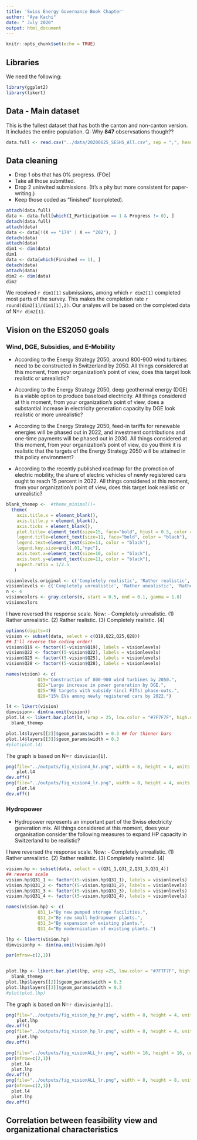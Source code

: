 ```yaml
---
title: 'Swiss Energy Governance Book Chapter'
author: "Aya Kachi"
date: " July 2020"
output: html_document
---
```


```r
knitr::opts_chunk$set(echo = TRUE)
```

## Libraries
We need the following: 
```r
library(ggplot2)
library(likert)
```

## Data - Main dataset
This is the fullest dataset that has both the canton and non-canton version. It includes the entire population. Q: Why **847** observsations though??
```r
data.full <- read.csv("../data/20200625_SESHS_All.csv", sep = ",", header = T, encoding = "UTF-8")
```

## Data cleaning
- Drop 1 obs that has 0% progress. (FOe)
- Take all those submitted. 
- Drop 2 uninvited submissions. (It's a pity but more consistent for paper-writing.)
- Keep those coded as "finished" (completed).
```r
attach(data.full)
data <- data.full[which(I_Participation == 1 & Progress != 0), ]
detach(data.full) 
attach(data)
data <- data[!(X == "174" | X == "202"), ]
detach(data) 
attach(data)
dim1 <- dim(data)
dim1
data <- data[which(Finished == 1), ]
detach(data) 
attach(data)
dim2 <- dim(data)
dim2
```
We received `r dim1[1]` submissions, among which `r dim2[1]` completed most parts of the survey. This makes the completion rate `r round(dim2[1]/dim1[1],2)`. Our analyes will be based on the completed data of N=`r dim2[1]`.



## Vision on the ES2050 goals
### Wind, DGE, Subsidies, and E-Mobility
- According to the Energy Strategy 2050, around 800-900 wind turbines need to be constructed in Switzerland by 2050. All things considered at this moment, from your organization's point of view, does this target look realistic or unrealistic?

- According to the Energy Strategy 2050, deep geothermal energy (DGE) is a viable option to produce baseload electricity. All things considered at this moment, from your organization's point of view, does a substantial increase in electricity generation capacity by DGE look realistic or more unrealistic?

- According to the Energy Strategy 2050, feed-in tariffs for renewable energies will be phased out in 2022, and investment contributions and one-time payments will be phased out in 2030. All things considered at this moment, from your organization's point of view, do you think it is realistic that the targets of the Energy Strategy 2050 will be attained in this policy environment?

- According to the recently published roadmap for the promotion of electric mobility, the share of electric vehicles of newly registered cars ought to reach 15 percent in 2022. All things considered at this moment, from your organization's point of view, does this target look realistic or unrealistic?

```r
blank_themep <-  #theme_minimal()+
  theme(
    axis.title.x = element_blank(),
    axis.title.y = element_blank(),
    axis.ticks = element_blank(),
    plot.title= element_text(size=15, face="bold", hjust = 0.5, color = "black"),
    legend.title=element_text(size=11, face="bold", color = "black"),
    legend.text=element_text(size=11, color = "black"),
    legend.key.size=unit(.01,"npc"),
    axis.text.x=element_text(size=10, color = "black"),
    axis.text.y=element_text(size=11, color = "black"),
    aspect.ratio = 1/2.5
   )
```

```r
visionlevels.original <- c('Completely realistic', 'Rather realistic', 'Rather unrealistic', 'Completely unrealistic')
visionlevels <- c('Completely unrealistic', 'Rather unealistic', 'Rather realistic', 'Completely realistic')
n <- 4
visioncolors <- gray.colors(n, start = 0.5, end = 0.1, gamma = 1.8)
visioncolors
```

I have reversed the response scale. Now:
- Completely unrealistic.  (1)  Rather unrealistic.  (2)  Rather realistic.  (3)  Completely realistic.  (4) 

```r
options(digits=4)
vision <- subset(data, select = c(Q19,Q22,Q25,Q28))
## I'll reverse the coding order!
vision$Q19 <- factor((5-vision$Q19), labels = visionlevels)
vision$Q22 <- factor((5-vision$Q22), labels = visionlevels)
vision$Q25 <- factor((5-vision$Q25), labels = visionlevels)
vision$Q28 <- factor((5-vision$Q28), labels = visionlevels)

names(vision) <- c(
			Q19="Construction of 800-900 wind turbines by 2050.",
			Q22="Large increase in power generation by DGE.",
			Q25="RE targets with subsidy (incl FITs) phase-outs.",
			Q28="15% EVs among newly registered cars by 2022.")

l4 <- likert(vision)
dimvision<- dim(na.omit(vision))
plot.l4 <- likert.bar.plot(l4, wrap = 25, low.color = "#7F7F7F", high.color = "#191919", neutral.color = "grey90", legend = "", legend.position = "bottom") +
  blank_themep

plot.l4$layers[[2]]$geom_params$width = 0.3 ## for thinner bars
plot.l4$layers[[3]]$geom_params$width = 0.3
#plot(plot.l4)
```
The graph is based on N=`r dimvision[1]`.
```r
png(file="../outputs/fig_vision4_hr.png", width = 8, height = 4, units = "in", res = 300) ## high res
    plot.l4
dev.off()
png(file="../outputs/fig_vision4_lr.png", width = 8, height = 4, units = "in", res = 70) ## low res
    plot.l4
dev.off()
```



### Hydropower
- Hydropower represents an important part of the Swiss electricity generation mix. All things considered at this moment, does your organisation consider the following measures to expand HP capacity in Switzerland to be realistic? 


I have reversed the response scale. Now:
- Completely unrealistic.  (1)  Rather unrealistic.  (2)  Rather realistic.  (3)  Completely realistic.  (4) 
```r
vision.hp <- subset(data, select = c(Q31_1,Q31_2,Q31_3,Q31_4))
## reverse scale
vision.hp$Q31_1 <- factor((5-vision.hp$Q31_1), labels = visionlevels)
vision.hp$Q31_2 <- factor((5-vision.hp$Q31_2), labels = visionlevels)
vision.hp$Q31_3 <- factor((5-vision.hp$Q31_3), labels = visionlevels)
vision.hp$Q31_4 <- factor((5-vision.hp$Q31_4), labels = visionlevels)

names(vision.hp) <- c(
			Q31_1="By new pumped storage facilities.",
			Q31_2="By new small hydropower plants.",
			Q31_3="By expansion of existing plants.",
			Q31_4="By modernization of existing plants.")

lhp <- likert(vision.hp)
dimvisionhp <- dim(na.omit(vision.hp))

par(mfrow=c(2,1))


plot.lhp <- likert.bar.plot(lhp, wrap =25, low.color = "#7F7F7F", high.color = "#191919", neutral.color = "grey90", legend = "", legend.position = "bottom") +
  blank_themep
plot.lhp$layers[[2]]$geom_params$width = 0.3
plot.lhp$layers[[3]]$geom_params$width = 0.3
#plot(plot.lhp)
```
The graph is based on N=`r dimvisionhp[1]`.
```r
png(file="../outputs/fig_vision_hp_hr.png", width = 8, height = 4, units = "in", res = 300) ## high res
    plot.lhp
dev.off()
png(file="../outputs/fig_vision_hp_lr.png", width = 8, height = 4, units = "in", res = 70) ## low res
    plot.lhp
dev.off()
```

```r
png(file="../outputs/fig_visionALL_hr.png", width = 16, height = 16, units = "in", res = 300) ## high res
par(mfrow=c(2,1))
  plot.l4    
  plot.lhp
dev.off()
png(file="../outputs/fig_visionALL_lr.png", width = 8, height = 8, units = "in", res = 70) ## low res
par(mfrow=c(2,1))
  plot.l4  
  plot.lhp
dev.off()
```



## Correlation between feasibility view and organizational characteristics


